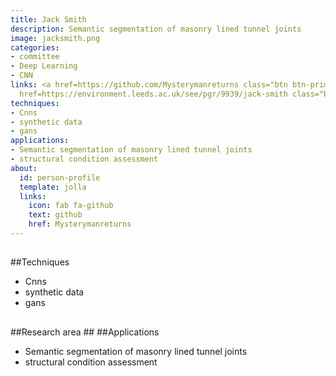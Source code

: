 ```yaml
---
title: Jack Smith
description: Semantic segmentation of masonry lined tunnel joints
image: jacksmith.png
categories:
- committee
- Deep Learning
- CNN
links: <a href=https://github.com/Mysterymanreturns class="btn btn-primary">Github</a><a
  href=https://environment.leeds.ac.uk/see/pgr/9939/jack-smith class="btn btn-secondary">Website</a>
techniques:
- Cnns
- synthetic data
- gans
applications:
- Semantic segmentation of masonry lined tunnel joints
- structural condition assessment
about:
  id: person-profile
  template: jolla
  links:
    icon: fab fa-github
    text: github
    href: Mysterymanreturns
---
```

   
:::{#person-profile}
:::
   
##
##Techniques
   
- Cnns
- synthetic data
- gans
   
##
##Research area
##
##Applications
   
- Semantic segmentation of masonry lined tunnel joints
- structural condition assessment
